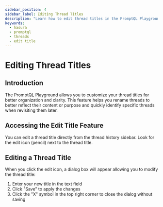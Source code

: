```yaml
---
sidebar_position: 4
sidebar_label: Editing Thread Titles
description: "Learn how to edit thread titles in the PromptQL Playground"
keywords:
  - hasura
  - promptql
  - threads
  - edit title
---
```



# Editing Thread Titles

## Introduction

The PromptQL Playground allows you to customize your thread titles for better organization and clarity. This feature helps you rename threads to better reflect their content or purpose and quickly identify specific threads when revisiting them later.

## Accessing the Edit Title Feature

You can edit a thread title directly from the thread history sidebar. Look for the edit icon (pencil) next to the thread title.

<Thumbnail src="/img/promptql-playground/edit-thread-title-1.png" alt="Edit Thread Title Button" />

## Editing a Thread Title

When you click the edit icon, a dialog box will appear allowing you to modify the thread title:

<Thumbnail src="/img/promptql-playground/edit-thread-title-2.png" alt="Edit Thread Dialog Box" />

1. Enter your new title in the text field
2. Click "Save" to apply the changes
3. Click the "X" symbol in the top right corner to close the dialog without saving
